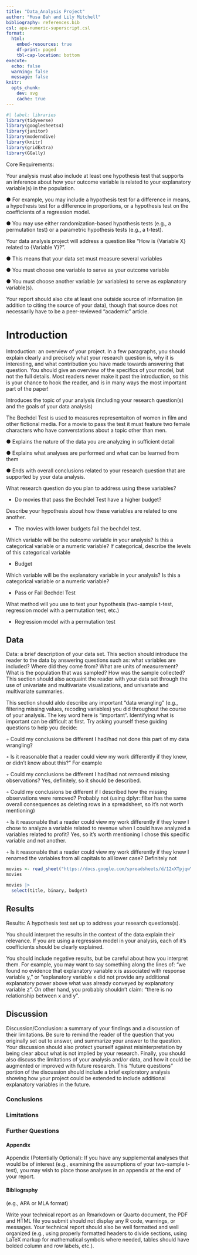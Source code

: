 ```yaml
---
title: "Data_Analysis Project"
author: "Musa Bah and Lily Mitchell"
bibliography: references.bib
csl: apa-numeric-superscript.csl
format:
  html:
    embed-resources: true
    df-print: paged
    tbl-cap-location: bottom
execute: 
  echo: false
  warning: false
  message: false
knitr:
  opts_chunk: 
    dev: svg
    cache: true
---
```


```r
#| label: libraries
library(tidyverse)
library(googlesheets4)
library(janitor)
library(moderndive)
library(knitr)
library(gridExtra)
library(GGally)
```

Core Requirements:

Your analysis must also include at least one hypothesis test that
supports an inference about how your outcome variable is related to your
explanatory variable(s) in the population.

● For example, you may include a hypothesis test for a difference in
means, a hypothesis test for a difference in proportions, or a
hypothesis test on the coefficients of a regression model.

● You may use either randomization-based hypothesis tests (e.g., a
permutation test) or a parametric hypothesis tests (e.g., a t-test).

Your data analysis project will address a question like “How is
{Variable X} related to {Variable Y}?”.

● This means that your data set must measure several variables

● You must choose one variable to serve as your outcome variable

● You must choose another variable (or variables) to serve as
explanatory variable(s).

Your report should also cite at least one outside source of information
(in addition to citing the source of your data), though that source does
not necessarily have to be a peer-reviewed “academic” article.

# Introduction

Introduction: an overview of your project. In a few paragraphs, you
should explain clearly and precisely what your research question is, why
it is interesting, and what contribution you have made towards answering
that question. You should give an overview of the specifics of your
model, but not the full details. Most readers never make it past the
introduction, so this is your chance to hook the reader, and is in many
ways the most important part of the paper!

Introduces the topic of your analysis (including your research
question(s) and the goals of your data analysis)

The Bechdel Test is used to measures representaiton of women in film and
other fictional media. For a movie to pass the test it must feature two
female characters who have converstations about a topic other than men.

● Explains the nature of the data you are analyzing in sufficient detail

● Explains what analyses are performed and what can be learned from them

● Ends with overall conclusions related to your research question that
are supported by your data analysis.

What research question do you plan to address using these variables?

-   Do movies that pass the Bechdel Test have a higher budget?

Describe your hypothesis about how these variables are related to one
another.

-   The movies with lower budgets fail the bechdel test.

Which variable will be the outcome variable in your analysis? Is this a
categorical variable or a numeric variable? If categorical, describe the
levels of this categorical variable

-   Budget

Which variable will be the explanatory variable in your analysis? Is
this a categorical variable or a numeric variable?

-   Pass or Fail Bechdel Test

What method will you use to test your hypothesis (two-sample t-test,
regression model with a permutation test, etc.)

-   Regression model with a permutation test

## Data

Data: a brief description of your data set. This section should
introduce the reader to the data by answering questions such as: what
variables are included? Where did they come from? What are units of
measurement? What is the population that was sampled? How was the sample
collected? This section should also acquaint the reader with your data
set through the use of univariate and multivariate visualizations, and
univariate and multivariate summaries.

This section should aldo describe any important “data wrangling” (e.g.,
filtering missing values, recoding variables) you did throughout the
course of your analysis. The key word here is “important”. Identifying
what is important can be difficult at first. Try asking yourself these
guiding questions to help you decide:

◦ Could my conclusions be different I had/had not done this part of my
data wrangling?

◦ Is it reasonable that a reader could view my work differently if they
knew, or didn't know about this?" For example

◦ Could my conclusions be different I had/had not removed missing
observations? Yes, definitely, so it should be described.

◦ Could my conclusions be different if I described how the missing
observations were removed? Probably not (using dplyr::filter has the
same overall consequences as deleting rows in a spreadsheet, so it’s not
worth mentioning)

◦ Is it reasonable that a reader could view my work differently if they
knew I chose to analyze a variable related to revenue when I could have
analyzed a variables related to profit? Yes, so it’s worth mentioning I
chose this specific variable and not another.

◦ Is it reasonable that a reader could view my work differently if they
knew I renamed the variables from all capitals to all lower case?
Definitely not

```r
movies <- read_sheet("https://docs.google.com/spreadsheets/d/12xXTpjqwY35HV5WcAZtIGxnLc8xmBD0hQPVZKR5njcY/edit?gid=1554984819#gid=1554984819")
movies
```

```r
movies |>
  select(title, binary, budget)
```

## Results

Results: A hypothesis test set up to address your research questions(s).

You should interpret the results in the context of the data explain
their relevance. If you are using a regression model in your analysis,
each of it’s coefficients should be clearly explained.

You should include negative results, but be careful about how you
interpret them. For example, you may want to say something along the
lines of: “we found no evidence that explanatory variable x is
associated with response variable y,” or “explanatory variable x did not
provide any additional explanatory power above what was already conveyed
by explanatory variable z”. On other hand, you probably shouldn’t claim:
“there is no relationship between x and y”.

## Discussion

Discussion/Conclusion: a summary of your findings and a discussion of
their limitations. Be sure to remind the reader of the question that you
originally set out to answer, and summarize your answer to the question.
Your discussion should also protect yourself against misinterpretation
by being clear about what is not implied by your research. Finally, you
should also discuss the limitations of your analysis and/or data, and
how it could be augmented or improved with future research. This “future
questions” portion of the discussion should include a brief exploratory
analysis showing how your project could be extended to include
additional explanatory variables in the future.

### Conclusions

### Limitations

### Further Questions

#### Appendix

Appendix (Potentially Optional): If you have any supplemental analyses
that would be of interest (e.g., examining the assumptions of your
two-sample t-test), you may wish to place those analyses in an appendix
at the end of your report.

#### Bibliography

(e.g., APA or MLA format)

Write your technical report as an Rmarkdown or Quarto document, the PDF
and HTML file you submit should not display any R code, warnings, or
messages. Your technical report should also be well formatted and well
organized (e.g., using properly formatted headers to divide sections,
using LaTeX markup for mathematical symbols where needed, tables should
have bolded column and row labels, etc.).
